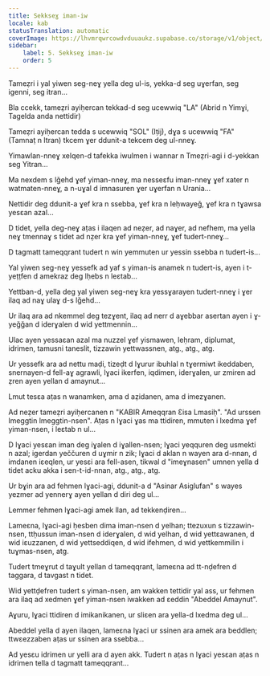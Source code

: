 ```yaml
---
title: Sekkseɣ iman-iw
locale: kab
statusTranslation: automatic
coverImage: https://lhvmrqwrcowdvduuaukz.supabase.co/storage/v1/object/public/strapi-uploads/small_cover-tratado-de-psicologia-revolucionaria.webp-5e15e1cec4e0ebebcde5d7fc7565d8fd.webp
sidebar:
    label: 5. Sekkseɣ iman-iw
    order: 5
---
```

Tameẓri i yal yiwen seg-neɣ yella deg ul-is, yekka-d seg uɣerfan, seg igenni, seg itran...

Bla ccekk, tameẓri ayiḥercan tekkad-d seg ucewwiq "LA" (Abrid n Yimɣi, Tagelda anda nettidir)

Tameẓri ayiḥercan tedda s ucewwiq "SOL" (Iṭij), dɣa s ucewwiq "FA" (Tamnaṭ n Itran) tkcem ɣer ddunit-a tekcem deg ul-nneɣ.

Yimawlan-nneɣ xelqen-d tafekka iwulmen i wannar n Tmeẓri-agi i d-yekkan seg Yitran...

Ma nexdem s lǧehd ɣef yiman-nneɣ, ma nesseɛfu iman-nneɣ ɣef xater n watmaten-nneɣ, a n-uɣal d imnasuren ɣer uɣerfan n Urania...

Nettidir deg ddunit-a ɣef kra n ssebba, ɣef kra n leḥwayeǧ, ɣef kra n tɣawsa yesɛan azal...

D tidet, yella deg-neɣ aṭas i ilaqen ad neẓer, ad naɣer, ad nefhem, ma yella neɣ tmennaɣ s tidet ad nẓer kra ɣef yiman-nneɣ, ɣef tudert-nneɣ...

D tagmatt tameqqrant tudert n win yemmuten ur yessin ssebba n tudert-is...

Yal yiwen seg-neɣ yessefk ad yaf s yiman-is anamek n tudert-is, ayen i t-yeṭṭfen d amekraz deg lḥebs n leɛtab...

Yettban-d, yella deg yal yiwen seg-neɣ kra yessɣarayen tudert-nneɣ i ɣer ilaq ad naɣ ulaɣ d-s lǧehd...

Ur ilaq ara ad nkemmel deg tezɣent, ilaq ad nerr d aɣebbar asertan ayen i ɣ-yeǧǧan d iderɣalen d wid yettmennin...

Ulac ayen yessaɛan azal ma nuzzel ɣef yismawen, leḥram, diplumat, idrimen, tamusni taneslit, tizzawin yettwassnen, atg., atg., atg.

Ur yessefk ara ad nettu maḍi, tizeḍt d lɣurur ibuhlal n tɣermiwt ikeddaben, snernayen-d fell-aɣ agrawli, lɣaci ikerfen, iqdimen, iderɣalen, ur zmiren ad ẓren ayen yellan d amaynut...

Lmut tesɛa aṭas n wanamken, ama d aẓidanen, ama d imezɣanen.

Ad neẓer tameẓri ayiḥercanen n "KABIR Ameqqran Ɛisa Lmasiḥ". "Ad urssen lmeggtin lmeggtin-nsen". Aṭas n lɣaci ɣas ma ttidiren, mmuten i lxedma ɣef yiman-nsen, i leɛtab n ul...

D lɣaci yesɛan iman deg iɣalen d iɣallen-nsen; lɣaci yeqquren deg usmekti n azal; igerdan yeččuren d uɣmir n zik; lɣaci d aklan n wayen ara d-nnan, d imdanen iɛeqlen, ur yesɛi ara fell-asen, tikwal d "imeɣnasen" umnen yella d tidet acku akka i sen-t-id-nnan, atg., atg., atg.

Ur bɣin ara ad fehmen lɣaci-agi, ddunit-a d "Asinar Asiglufan" s wayes yezmer ad yennerɣ ayen yellan d diri deg ul...

Lemmer fehmen lɣaci-agi amek llan, ad tekkenḍiren...

Lameɛna, lɣaci-agi ḥesben dima iman-nsen d yelhan; ttezuxun s tizzawin-nsen, ttḥussun iman-nsen d iderɣalen, d wid yelhan, d wid yettɛawanen, d wid iɛuzzanen, d wid yettseddiqen, d wid ifehmen, d wid yettkemmilin i tuɣmas-nsen, atg.

Tudert tmeɣrut d taɣult yellan d tameqqrant, lameɛna ad tt-nḍefren d taggara, d tavgast n tidet.

Wid yettḍefren tudert s yiman-nsen, am wakken tettidir yal ass, ur fehmen ara ilaq ad xedmen ɣef yiman-nsen iwakken ad ɛeddin "Abeddel Amaynut".

Aɣuru, lɣaci ttidiren d imikanikanen, ur sliɛen ara yella-d lxedma deg ul...

Abeddel yella d ayen ilaqen, lameɛna lɣaci ur ssinen ara amek ara beddlen; ttwɛezzaben aṭas ur ssinen ara ssebba...

Ad yesɛu idrimen ur yelli ara d ayen akk. Tudert n aṭas n lɣaci yesɛan aṭas n idrimen tella d tagmatt tameqqrant...

